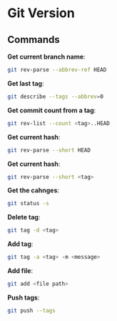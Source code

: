 # Git Version

## Commands

**Get current branch name**:

```sh
git rev-parse --abbrev-ref HEAD
```

**Get last tag**:

```sh
git describe --tags --abbrev=0
```

**Get commit count from a tag**:

```sh
git rev-list --count <tag>..HEAD
```

**Get current hash**:

```sh
git rev-parse --short HEAD
```

**Get current hash**:

```sh
git rev-parse --short <tag>
```

**Get the cahnges**:

```sh
git status -s
```

**Delete tag**:

```sh
git tag -d <tag>
```

**Add tag**:

```sh
git tag -a <tag> -m <message>
```

**Add file**:

```sh
git add <file path>
```

**Push tags**:

```sh
git push --tags
```
